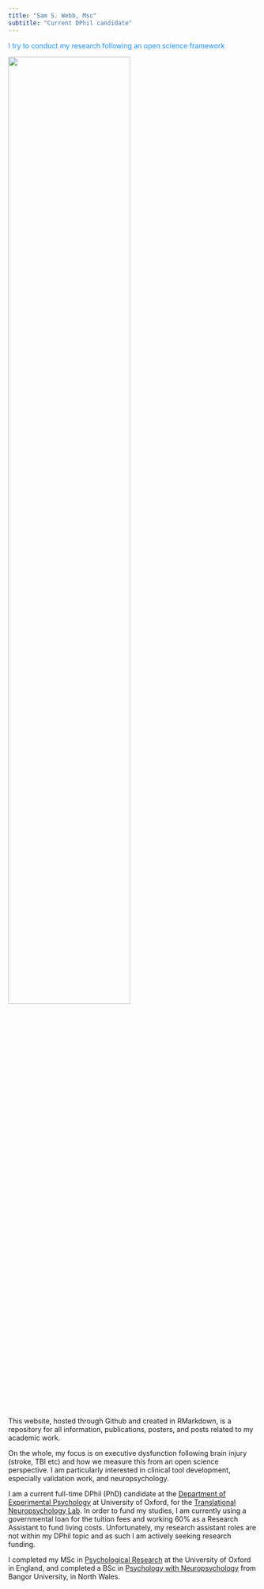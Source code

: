 ```yaml
---
title: "Sam S. Webb, Msc"
subtitle: "Current DPhil candidate"
---
```


[I try to conduct my research following an open science framework]{style="color:dodgerblue"}

![](meeeee.jpeg){width="70%"}

This website, hosted through Github and created in RMarkdown, is a repository for all information, publications, posters, and posts related to my academic work.

On the whole, my focus is on executive dysfunction following brain injury (stroke, TBI etc) and how we measure this from an open science perspective. I am particularly interested in clinical tool development, especially validation work, and neuropsychology.

I am a current full-time DPhil (PhD) candidate at the [Department of Experimental Psychology](https://www.psy.ox.ac.uk/) at University of Oxford, for the [Translational Neuropsychology Lab](https://www.psy.ox.ac.uk/research/translational-neuropsychology). In order to fund my studies, I am currently using a governmental loan for the tuition fees and working 60% as a Research Assistant to fund living costs. Unfortunately, my research assistant roles are not within my DPhil topic and as such I am actively seeking research funding.

I completed my MSc in [Psychological Research](https://www.ox.ac.uk/admissions/graduate/courses/msc-psychological-research?wssl=1) at the University of Oxford in England, and completed a BSc in [Psychology with Neuropsychology](https://www.bangor.ac.uk/courses/undergraduate/C801-Psychology-with-Neuropsychology) from Bangor University, in North Wales.

